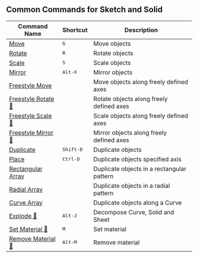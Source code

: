 ## Common Commands for Sketch and Solid
| Command Name                                    | Shortcut  | Description                                |
| ----------------------------------------------- | --------- | ------------------------------------------ |
| [Move](common/move)                             | <kbd>G</kbd>       | Move objects                               |
| [Rotate](common/rotate)                         | <kbd>R</kbd>       | Rotate objects                             |
| [Scale](common/scale)                           | <kbd>S</kbd>       | Scale objects                              |
| [Mirror](common/mirror)                         | <kbd>Alt-X</kbd>   | Mirror objects                             |
| [Freestyle Move](common/freestyle-move)         |           | Move objects along freely defined axes     |
| [Freestyle Rotate 🚧](common/freestyle-rotate) |           | Rotate objects along freely defined axes   |
| [Freestyle Scale 🚧](common/freestyle-scale)   |           | Scale objects along freely defined axes    |
| [Freestyle Mirror 🚧](common/freestyle-mirror) |           | Mirror objects along freely defined axes   |
| [Duplicate](common/duplicate)                   | <kbd>Shift-D</kbd> | Duplicate objects                          |
| [Place](common/place)                           | <kbd>Ctrl-D</kbd>  | Duplicate objects specified axis           |
| [Rectangular Array](common/rectangular-array)   |           | Duplicate objects in a rectangular pattern |
| [Radial Array](common/radial-array)             |           | Duplicate objects in a radial pattern      |
| [Curve Array](common/curve-array)               |           | Duplicate objects along a Curve            |
| [Explode 🚧](common/explode)                   | <kbd>Alt-J</kbd>   | Decompose Curve, Solid and Sheet           |
| [Set Material 🚧](common/set-material)         | <kbd>M</kbd>       | Set material                               |
| [Remove Material 🚧](common/remove-material)   | <kbd>Alt-M</kbd>   | Remove material                            |
